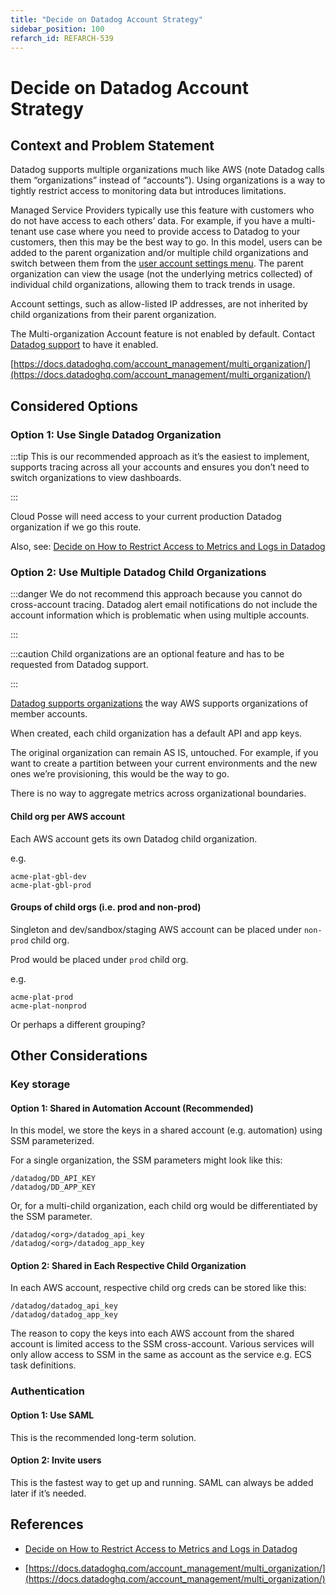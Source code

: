 ```yaml
---
title: "Decide on Datadog Account Strategy"
sidebar_position: 100
refarch_id: REFARCH-539
---
```


# Decide on Datadog Account Strategy

## Context and Problem Statement

Datadog supports multiple organizations much like AWS (note Datadog calls them “organizations” instead of “accounts”). Using organizations is a way to tightly restrict access to monitoring data but introduces limitations.

Managed Service Providers typically use this feature with customers who do not have access to each others’ data. For example, if you have a multi-tenant use case where you need to provide access to Datadog to your customers, then this may be the best way to go. In this model, users can be added to the parent organization and/or multiple child organizations and switch between them from the [user account settings menu](https://docs.datadoghq.com/account_management/#managing-your-organizations). The parent organization can view the usage (not the underlying metrics collected) of individual child organizations, allowing them to track trends in usage.

Account settings, such as allow-listed IP addresses, are not inherited by child organizations from their parent organization.

The Multi-organization Account feature is not enabled by default. Contact [Datadog support](https://docs.datadoghq.com/help/) to have it enabled.

[https://docs.datadoghq.com/account_management/multi_organization/](https://docs.datadoghq.com/account_management/multi_organization/)

## Considered Options

### Option 1: Use Single Datadog Organization

:::tip
This is our recommended approach as it’s the easiest to implement, supports tracing across all your accounts and ensures you don’t need to switch organizations to view dashboards.

:::

Cloud Posse will need access to your current production Datadog organization if we go this route.

Also, see: [Decide on How to Restrict Access to Metrics and Logs in Datadog](/reference-architecture/fundamentals/design-decisions/foundational-monitoring-platform/decide-on-how-to-restrict-access-to-metrics-and-logs-in-datadog)

### Option 2: Use Multiple Datadog Child Organizations

:::danger
We do not recommend this approach because you cannot do cross-account tracing. Datadog alert email notifications do not include the account information which is problematic when using multiple accounts.

:::

:::caution
Child organizations are an optional feature and has to be requested from Datadog support.

:::

[Datadog supports organizations](https://docs.datadoghq.com/account_management/multi_organization/) the way AWS supports organizations of member accounts.

When created, each child organization has a default API and app keys.

The original organization can remain AS IS, untouched. For example, if you want to create a partition between your current environments and the new ones we’re provisioning, this would be the way to go.

There is no way to aggregate metrics across organizational boundaries.

#### Child org per AWS account

Each AWS account gets its own Datadog child organization.

e.g.

```
acme-plat-gbl-dev
acme-plat-gbl-prod
```

#### Groups of child orgs (i.e. prod and non-prod)

Singleton and dev/sandbox/staging AWS account can be placed under `non-prod` child org.

Prod would be placed under `prod` child org.

e.g.

```
acme-plat-prod
acme-plat-nonprod
```

Or perhaps a different grouping?

## Other Considerations

### Key storage

#### Option 1: Shared in Automation Account (Recommended)

In this model, we store the keys in a shared account (e.g. automation) using SSM parameterized.

For a single organization, the SSM parameters might look like this:

```
/datadog/DD_API_KEY
/datadog/DD_APP_KEY
```

Or, for a multi-child organization, each child org would be differentiated by the SSM parameter.

```
/datadog/<org>/datadog_api_key
/datadog/<org>/datadog_app_key
```

#### Option 2: Shared in Each Respective Child Organization

In each AWS account, respective child org creds can be stored like this:

```
/datadog/datadog_api_key
/datadog/datadog_app_key
```

The reason to copy the keys into each AWS account from the shared account is limited access to the SSM cross-account. Various services will only allow access to SSM in the same as account as the service e.g. ECS task definitions.

### Authentication

#### Option 1: Use SAML

This is the recommended long-term solution.

#### Option 2: Invite users

This is the fastest way to get up and running. SAML can always be added later if it’s needed.

## References

- [Decide on How to Restrict Access to Metrics and Logs in Datadog](/reference-architecture/fundamentals/design-decisions/foundational-monitoring-platform/decide-on-how-to-restrict-access-to-metrics-and-logs-in-datadog)

- [https://docs.datadoghq.com/account_management/multi_organization/](https://docs.datadoghq.com/account_management/multi_organization/)


